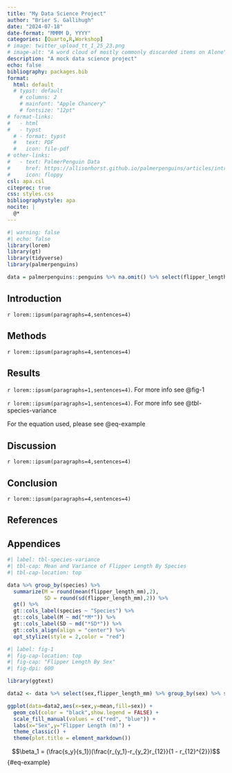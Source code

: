 ```yaml
---
title: "My Data Science Project"
author: "Brier S. Gallihugh"
date: "2024-07-18"
date-format: "MMMM D, YYYY"
categories: [Quarto,R,Workshop]
# image: twitter_upload_tt_1_25_23.png
# image-alt: "A word cloud of mostly commonly discarded items on Alone"
description: "A mock data science project"
echo: false
bibliography: packages.bib
format: 
  html: default
  # typst: default
    # columns: 2
    # mainfont: "Apple Chancery"
    # fontsize: "12pt"
# format-links:
#   - html
#   - typst
  # - format: typst
  #   text: PDF
  #   icon: file-pdf
# other-links:
#   - text: PalmerPenguin Data
#     href: https://allisonhorst.github.io/palmerpenguins/articles/intro.html
#     icon: floppy
csl: apa.csl
citeproc: true
css: styles.css
bibliographystyle: apa
nocite: |
  @*
---
```


```r
#| warning: false
#| echo: false
library(lorem)
library(gt)
library(tidyverse)
library(palmerpenguins)

data = palmerpenguins::penguins %>% na.omit() %>% select(flipper_length_mm,bill_length_mm,sex,species)
```

## Introduction

`r lorem::ipsum(paragraphs=4,sentences=4)`

## Methods

`r lorem::ipsum(paragraphs=4,sentences=4)`

## Results

`r lorem::ipsum(paragraphs=1,sentences=4)`. For more info see @fig-1


`r lorem::ipsum(paragraphs=1,sentences=4)`. For more info see @tbl-species-variance

For the equation used, please see @eq-example


## Discussion

`r lorem::ipsum(paragraphs=4,sentences=4)`

## Conclusion

`r lorem::ipsum(paragraphs=4,sentences=4)`

::: {#refs}

## References

:::

## Appendices

```r
#| label: tbl-species-variance
#| tbl-cap: Mean and Variance of Flipper Length By Species
#| tbl-cap-location: top

data %>% group_by(species) %>% 
  summarize(M = round(mean(flipper_length_mm),2),
            SD = round(sd(flipper_length_mm),2)) %>% 
  gt() %>% 
  gt::cols_label(species ~ "Species") %>% 
  gt::cols_label(M ~ md("*M*")) %>% 
  gt::cols_label(SD ~ md("*SD*")) %>% 
  gt::cols_align(align = "center") %>% 
  opt_stylize(style = 2,color = "red")
```

```r
#| label: fig-1
#| fig-cap-location: top
#| fig-cap: "Flipper Length By Sex"
#| fig-dpi: 600

library(ggtext)

data2 <- data %>% select(sex,flipper_length_mm) %>% group_by(sex) %>% summarize(mean = mean(flipper_length_mm,na.rm = TRUE))

ggplot(data=data2,aes(x=sex,y=mean,fill=sex)) + 
  geom_col(color = "black",show.legend = FALSE) +
  scale_fill_manual(values = c("red", "blue")) + 
  labs(x="Sex",y="Flipper Length (m)") +
  theme_classic() + 
  theme(plot.title = element_markdown())
```

$$\beta_1 = (\frac{s_y}{s_1})(\frac{r_{y_1}-r_{y_2}r_{12}}{1 - r_{12}^{2}})$$ {#eq-example}